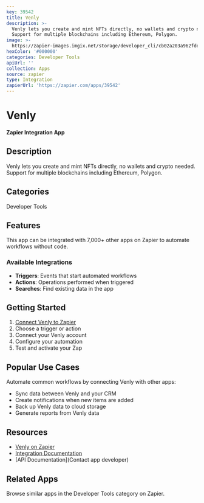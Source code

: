 ```yaml
---
key: 39542
title: Venly
description: >-
  Venly lets you create and mint NFTs directly, no wallets and crypto needed.
  Support for multiple blockchains including Ethereum, Polygon.
image: >-
  https://zapier-images.imgix.net/storage/developer_cli/cb02a203a962fde599a1810b0a3146bf_5.png?auto=format%2Ccompress&ixlib=python-3.0.0&q=50
hexColor: '#000000'
categories: Developer Tools
apiUrl: ''
collection: Apps
source: zapier
type: Integration
zapierUrl: 'https://zapier.com/apps/39542'
---
```

# Venly

**Zapier Integration App**

## Description

Venly lets you create and mint NFTs directly, no wallets and crypto needed. Support for multiple blockchains including Ethereum, Polygon.

## Categories

Developer Tools

## Features

This app can be integrated with 7,000+ other apps on Zapier to automate workflows without code.

### Available Integrations

- **Triggers**: Events that start automated workflows
- **Actions**: Operations performed when triggered
- **Searches**: Find existing data in the app

## Getting Started

1. [Connect Venly to Zapier](https://zapier.com/apps/39542)
2. Choose a trigger or action
3. Connect your Venly account
4. Configure your automation
5. Test and activate your Zap

## Popular Use Cases

Automate common workflows by connecting Venly with other apps:

- Sync data between Venly and your CRM
- Create notifications when new items are added
- Back up Venly data to cloud storage
- Generate reports from Venly data

## Resources

- [Venly on Zapier](https://zapier.com/apps/39542)
- [Integration Documentation](https://zapier.com/apps/39542/integrations)
- [API Documentation](Contact app developer)

## Related Apps

Browse similar apps in the Developer Tools category on Zapier.
